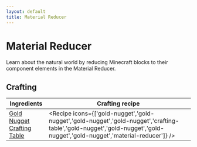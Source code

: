 ```yaml
---
layout: default
title: Material Reducer
---
```



Material Reducer
===================

Learn about the natural world by reducing Minecraft blocks to their component elements in the Material Reducer.

## Crafting

| Ingredients | Crafting recipe |
| ----------- | --------------- |
| [Gold Nugget](https://minecraft.wiki/w/Gold_Nugget)<br/>[Crafting Table](https://minecraft.wiki/w/Crafting_Table) | <Recipe icons={['gold-nugget','gold-nugget','gold-nugget','gold-nugget','crafting-table','gold-nugget','gold-nugget','gold-nugget','gold-nugget','material-reducer']} /> |

